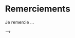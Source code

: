 # Remerciements {-}  

Je remercie ...  

 <!-- - Les rapporteurs -->
 <!-- - Les membres du jury   -->
 <!-- - Pierre   -->
 <!-- - Nicolas   -->
 <!-- - L'équipe BCM   -->
 <!--   - Kevin Keurcien Thomas Florient   -->
 <!-- - Léquipe GETI   -->
 <!-- - La BGM   -->

 <!-- <!-- - Ridley Scott pour le film Gladiator --> -->
 <!-- - Mes amis   -->
 <!-- - Ma famille   -->

 <!-- - Dadette et Marco   -->
 <!-- - Simon   -->
 <!-- - Aurélien   -->

 <!-- - Mes parents   -->
 <!-- - Ma soeur   -->

 <!-- - Estelle   -->
 <!-- - Noham -->

